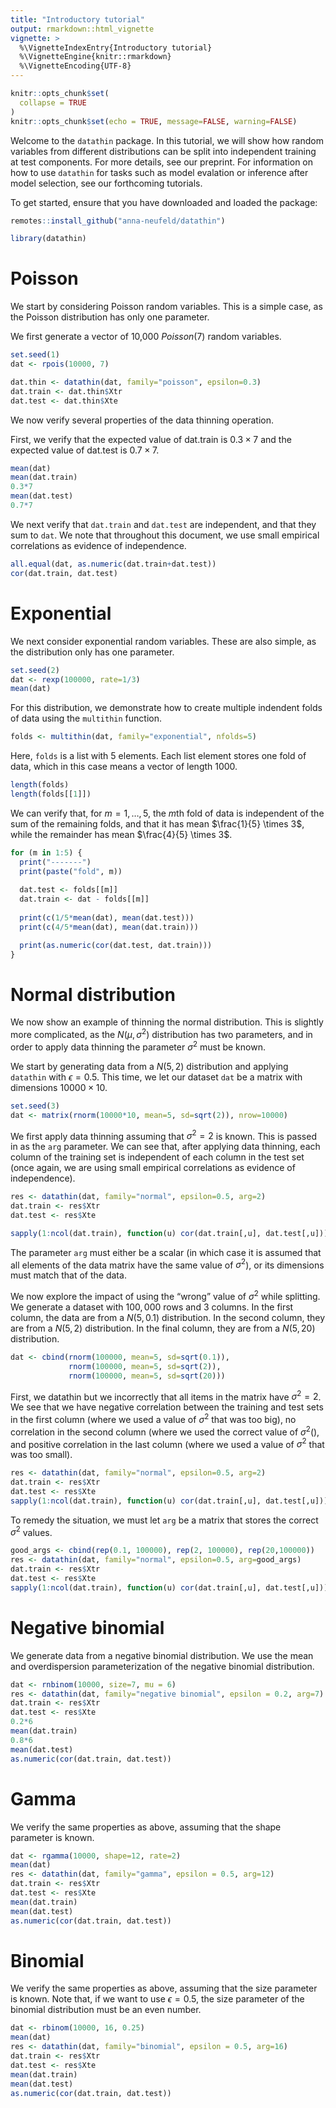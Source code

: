 ```yaml
---
title: "Introductory tutorial" 
output: rmarkdown::html_vignette
vignette: >
  %\VignetteIndexEntry{Introductory tutorial}
  %\VignetteEngine{knitr::rmarkdown}
  %\VignetteEncoding{UTF-8}
---
```


```r
knitr::opts_chunk$set(
  collapse = TRUE
)
knitr::opts_chunk$set(echo = TRUE, message=FALSE, warning=FALSE)
```

Welcome to the `datathin` package. In this tutorial, we will show how random variables from different distributions can be split into independent training at test components. For more details, see our preprint. For information on how to use `datathin` for tasks such as model evalation or inference after model selection, see our forthcoming tutorials. 

To get started, ensure that you have downloaded and loaded the package:

```r
remotes::install_github("anna-neufeld/datathin")
```

```r
library(datathin)
```


# Poisson 

We start by considering Poisson random variables. This is a simple case, as the Poisson distribution has only one parameter.

We first generate a vector of 10,000 $Poisson(7)$ random variables. 

```r
set.seed(1)
dat <- rpois(10000, 7)
```

```r
dat.thin <- datathin(dat, family="poisson", epsilon=0.3)
dat.train <- dat.thin$Xtr
dat.test <- dat.thin$Xte
```

We now verify several properties of the data thinning operation.

First, we verify that the expected value of dat.train is $0.3 \times 7$ and the expected value of dat.test is $0.7 \times 7$. 

```r
mean(dat)
mean(dat.train)
0.3*7
mean(dat.test)
0.7*7
```

We next verify that `dat.train` and `dat.test` are independent, and that they sum to `dat`. We note that throughout this document, we use small empirical correlations as evidence of independence. 

```r
all.equal(dat, as.numeric(dat.train+dat.test))
cor(dat.train, dat.test)
```


# Exponential

We next consider exponential random variables. These are also simple, as the distribution only has one parameter. 

```r
set.seed(2)
dat <- rexp(100000, rate=1/3)
mean(dat)
```

For this distribution, we demonstrate how to create multiple indendent folds of data using the ``multithin`` function. 

```r
folds <- multithin(dat, family="exponential", nfolds=5)
```

Here, `folds` is a list with 5 elements. Each list element stores one fold of data, which in this case means a vector of length 1000.

```r
length(folds)
length(folds[[1]])
```

We can verify that, for $m=1,\ldots,5$, the $m$th fold of data is independent of the sum of the remaining folds, and that it has mean $\frac{1}{5} \times 3$, while the remainder has mean $\frac{4}{5} \times 3$.

```r
for (m in 1:5) {
  print("-------")
  print(paste("fold", m))
  
  dat.test <- folds[[m]]
  dat.train <- dat - folds[[m]]
  
  print(c(1/5*mean(dat), mean(dat.test)))
  print(c(4/5*mean(dat), mean(dat.train)))

  print(as.numeric(cor(dat.test, dat.train)))
}
```


# Normal distribution

We now show an example of thinning the normal distribution. This is slightly more complicated, as the $N(\mu, \sigma^2)$ distribution has two parameters, and in order to apply data thinning the parameter $\sigma^2$ must be known. 

We start by generating data from a $N(5, 2)$ distribution and applying ``datathin`` with $\epsilon = 0.5$. This time, we let our dataset `dat` be a matrix with dimensions $10000 \times 10$. 

```r
set.seed(3)
dat <- matrix(rnorm(10000*10, mean=5, sd=sqrt(2)), nrow=10000)
```

We first apply data thinning assuming that $\sigma^2=2$ is known. This is passed in as the ``arg`` parameter. We can see that, after applying data thinning, each column of the training set is independent of each column in the test set (once again, we are using small empirical correlations as evidence of independence).

```r
res <- datathin(dat, family="normal", epsilon=0.5, arg=2)
dat.train <- res$Xtr
dat.test <- res$Xte

sapply(1:ncol(dat.train), function(u) cor(dat.train[,u], dat.test[,u]))
```

The parameter `arg` must either be a scalar (in which case it is assumed that all elements of the data matrix have the same value of $\sigma^2$), or its dimensions must match that of the data.

We now explore the impact of using the "wrong" value of $\sigma^2$ while splitting. We generate a dataset with $100,000$ rows and $3$ columns. In the first column, the data are from a $N(5, 0.1)$ distribution. In the second column, they are from a $N(5,2)$ distribution. In the final column, they are from a $N(5,20)$ distribution. 

```r
dat <- cbind(rnorm(100000, mean=5, sd=sqrt(0.1)),
             rnorm(100000, mean=5, sd=sqrt(2)),
             rnorm(100000, mean=5, sd=sqrt(20)))
```

First, we datathin but we incorrectly that all items in the matrix have $\sigma^2=2$. We see that we have negative correlation between the training and test sets in the first column (where we used a value of $\sigma^2$ that was too big), no correlation in the second column (where we used the correct value of $\sigma^2$(), and positive correlation in the last column (where we used a value of $\sigma^2$ that was too small). 

```r
res <- datathin(dat, family="normal", epsilon=0.5, arg=2)
dat.train <- res$Xtr
dat.test <- res$Xte
sapply(1:ncol(dat.train), function(u) cor(dat.train[,u], dat.test[,u]))
```

To remedy the situation, we must let `arg` be a matrix that stores the correct $\sigma^2$ values.

```r
good_args <- cbind(rep(0.1, 100000), rep(2, 100000), rep(20,100000))
res <- datathin(dat, family="normal", epsilon=0.5, arg=good_args)
dat.train <- res$Xtr
dat.test <- res$Xte
sapply(1:ncol(dat.train), function(u) cor(dat.train[,u], dat.test[,u]))
```


# Negative binomial

We generate data from a negative binomial distribution. We use the mean and overdispersion parameterization of the negative binomial distribution. 

```r
dat <- rnbinom(10000, size=7, mu = 6)
res <- datathin(dat, family="negative binomial", epsilon = 0.2, arg=7)
dat.train <- res$Xtr
dat.test <- res$Xte
0.2*6
mean(dat.train)
0.8*6
mean(dat.test)
as.numeric(cor(dat.train, dat.test))
```

# Gamma 

We verify the same properties as above, assuming that the shape parameter is known. 

```r
dat <- rgamma(10000, shape=12, rate=2)
mean(dat)
res <- datathin(dat, family="gamma", epsilon = 0.5, arg=12)
dat.train <- res$Xtr
dat.test <- res$Xte
mean(dat.train)
mean(dat.test)
as.numeric(cor(dat.train, dat.test))
```



# Binomial 

We verify the same properties as above, assuming that the size parameter is known. Note that, if we want to use $\epsilon=0.5$, the size parameter of the binomial distribution must be an even number. 

```r
dat <- rbinom(10000, 16, 0.25)
mean(dat)
res <- datathin(dat, family="binomial", epsilon = 0.5, arg=16)
dat.train <- res$Xtr
dat.test <- res$Xte
mean(dat.train)
mean(dat.test)
as.numeric(cor(dat.train, dat.test))
```
